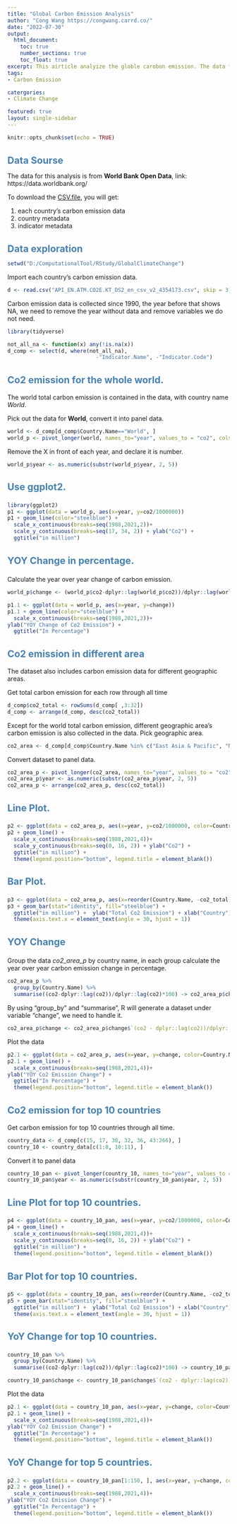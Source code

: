```yaml
---
title: "Global Carbon Emission Analysis"
author: "Cong Wang https://congwang.carrd.co/"
date: "2022-07-30"
output: 
  html_document:
    toc: true
    number_sections: true
    toc_float: true
excerpt: This airticle analyize the globle carobon emission. The data for this analysis is from **World Bank Open Data**, collected since 1990. To break down the global carbon emission and decompose the trend.
tags: 
- Carbon Emission

catergories: 
- Climate Change

featured: true
layout: single-sidebar
---
```

<style type="text/css">
  h1,h2,h3{
  font-size: 16pt;
  color: steelblue
}
</style>


```r
knitr::opts_chunk$set(echo = TRUE)
```

# Data Sourse
The data for this analysis is from **World Bank Open Data**, link: https://data.worldbank.org/

  To download the [CSV.file](https://api.worldbank.org/v2/en/indicator/EN.ATM.CO2E.KT?downloadformat=csv), you will get:
  
1. each country's carbon emission data
2. country metadata
3. indicator metadata

# Data exploration 
```r
setwd("D:/ComputationalTool/RStudy/GlobalClimateChange")
```

Import each country's carbon emission data.
```r
d <- read.csv("API_EN.ATM.CO2E.KT_DS2_en_csv_v2_4354173.csv", skip = 3)
```

Carbon emission data is collected since 1990, the year before that shows NA, we need to remove the year without data and remove variables we do not need.  
```r
library(tidyverse)
```

```r
not_all_na <- function(x) any(!is.na(x))
d_comp <- select(d, where(not_all_na),  
                            -"Indicator.Name", -"Indicator.Code")
```

## Co2 emission for the whole world.{.tabset}
The world total carbon emission is contained in the data, with country name *World*.

Pick out the data for **World**, convert it into panel data.
```r
world <- d_comp[d_comp$Country.Name=="World", ]
world_p <- pivot_longer(world, names_to="year", values_to = "co2", cols = starts_with("X"))
```

Remove the X in front of each year, and declare it is number.
```r
world_p$year <- as.numeric(substr(world_p$year, 2, 5)) 
```


### Use ggplot2.{-}
```r
library(ggplot2)
p1 <- ggplot(data = world_p, aes(x=year, y=co2/1000000))
p1 + geom_line(color="steelblue") + 
  scale_x_continuous(breaks=seq(1988,2021,2))+
  scale_y_continuous(breaks=seq(17, 34, 2)) + ylab("Co2") + 
  ggtitle("in million")
```

### YOY Change in percentage.{-}
Calculate the year over year change of carbon emission.
```r
world_p$change <- (world_p$co2-dplyr::lag(world_p$co2))/dplyr::lag(world_p$co2)*100 
```

```r
p1.1 <- ggplot(data = world_p, aes(x=year, y=change))
p1.1 + geom_line(color="steelblue") + 
  scale_x_continuous(breaks=seq(1988,2021,2))+
ylab("YOY Change of Co2 Emission") + 
  ggtitle("In Percentage")
```

## Co2 emission in different area{.tabset}
The dataset also includes carbon emission data for different geographic areas.

Get total carbon emission for each row through all time
```r
d_comp$co2_total <- rowSums(d_comp[ ,3:32])
d_comp <- arrange(d_comp, desc(co2_total)) 
```

Except for the world total carbon emission, different geographic area's carbon emission is also collected in the data. Pick geographic area.
```r
co2_area <- d_comp[d_comp$Country.Name %in% c("East Asia & Pacific", "North America", "Euro area", "Middle East & North Africa", "South Asia", "Latin America & Caribbean", "Sub-Saharan Africa"), ]

```

Convert dataset to panel data.
```r
co2_area_p <- pivot_longer(co2_area, names_to="year", values_to = "co2", cols = starts_with("X"))
co2_area_p$year <- as.numeric(substr(co2_area_p$year, 2, 5)) 
co2_area_p <- arrange(co2_area_p, desc(co2_total))

```

### Line Plot.{-}
```r
p2 <- ggplot(data = co2_area_p, aes(x=year, y=co2/1000000, color=Country.Name))
p2 + geom_line() + 
  scale_x_continuous(breaks=seq(1988,2021,4))+
  scale_y_continuous(breaks=seq(0, 16, 2)) + ylab("Co2") + 
  ggtitle("in million") +
  theme(legend.position="bottom", legend.title = element_blank())
```


### Bar Plot.{-}
```r
p3 <- ggplot(data = co2_area_p, aes(x=reorder(Country.Name, -co2_total), y=co2_total/1000000))
p3 + geom_bar(stat="identity", fill="steelblue") + 
  ggtitle("in million") +  ylab("Total Co2 Emission") + xlab("Country") +
  theme(axis.text.x = element_text(angle = 30, hjust = 1)) 
```

### YOY Change{-}
Group the data *co2_area_p* by country name, in each group calculate the year over year carbon emission change in percentage.
```r
co2_area_p %>%
  group_by(Country.Name) %>%
  summarise((co2-dplyr::lag(co2))/dplyr::lag(co2)*100) -> co2_area_p$change
```
By using "group_by" and "summarise", R will generate a dataset under variable "change", we need to handle it. 
```r
co2_area_p$change <- co2_area_p$change$`(co2 - dplyr::lag(co2))/dplyr::lag(co2) * 100`
```


Plot the data
```r
p2.1 <- ggplot(data = co2_area_p, aes(x=year, y=change, color=Country.Name))
p2.1 + geom_line() + 
  scale_x_continuous(breaks=seq(1988,2021,4))+
ylab("YOY Co2 Emission Change") + 
  ggtitle("In Percentage") +
  theme(legend.position="bottom", legend.title = element_blank())
```



## Co2 emission for top 10 countries{.tabset}
Get carbon emission for top 10 countries through all time.
```r
country_data <- d_comp[c(15, 17, 30, 32, 36, 43:266), ]
country_10 <- country_data[c(1:8, 10:11), ]
```

Convert it to panel data
```r
country_10_pan <- pivot_longer(country_10, names_to="year", values_to = "co2", cols = starts_with("X"))
country_10_pan$year <- as.numeric(substr(country_10_pan$year, 2, 5)) 

```

### Line Plot for top 10 countries.{-}
```r
p4 <- ggplot(data = country_10_pan, aes(x=year, y=co2/1000000, color=Country.Name))
p4 + geom_line() + 
  scale_x_continuous(breaks=seq(1988,2021,4))+
  scale_y_continuous(breaks=seq(0, 16, 2)) + ylab("Co2") + 
  ggtitle("in million") +
  theme(legend.position="bottom", legend.title = element_blank())
```

### Bar Plot for top 10 countries.{-}
```r
p5 <- ggplot(data = country_10_pan, aes(x=reorder(Country.Name, -co2_total), y=co2_total/1000000))
p5 + geom_bar(stat="identity", fill="steelblue") + 
  ggtitle("in million") +  ylab("Total Co2 Emission") + xlab("Country") +
  theme(axis.text.x = element_text(angle = 30, hjust = 1)) 
```

### YoY Change for top 10 countries.{-}

```r
country_10_pan %>%
  group_by(Country.Name) %>%
  summarise((co2-dplyr::lag(co2))/dplyr::lag(co2)*100) -> country_10_pan$change
```

```r
country_10_pan$change <- country_10_pan$change$`(co2 - dplyr::lag(co2))/dplyr::lag(co2) * 100`
```

Plot the data
```r
p2.1 <- ggplot(data = country_10_pan, aes(x=year, y=change, color=Country.Name))
p2.1 + geom_line() + 
  scale_x_continuous(breaks=seq(1988,2021,4))+
ylab("YOY Co2 Emission Change") + 
  ggtitle("In Percentage") +
  theme(legend.position="bottom", legend.title = element_blank())
```

### YoY Change for top 5 countries.{-}
```r
p2.2 <- ggplot(data = country_10_pan[1:150, ], aes(x=year, y=change, color=Country.Name))
p2.2 + geom_line() + 
  scale_x_continuous(breaks=seq(1988,2021,4))+
ylab("YOY Co2 Emission Change") + 
  ggtitle("In Percentage") +
  theme(legend.position="bottom", legend.title = element_blank())
```














